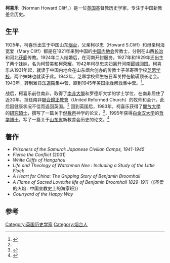 '''柯喜乐'''（Norman Howard Cliff，{{bd|1925年||2007年|}}）是一位[[英国|英国]]基督教历史学家，专注于中国新教差会历史。

==生平==
1925年，柯喜乐出生于中国山东[[烟台|烟台]]，父亲柯尽忠（Howard S.Cliff）和母亲柯海宽爱（Mary Cliff）都是在1921年来到中国的[[中国内地会|中国内地会]]传教士，分别在山西[[长治|长治]]和河北[[获鹿|获鹿]]传教。1924年二人结婚后，在河南开封服务。1927年和1929年还出生了两个妹妹，名为柯赞美和柯荣耀。1942年柯尽忠夫妇离开河南[[郾城|郾城]]回国。柯喜乐从1931年起，就读于中国内地会在山东烟台创办的传教士子弟寄宿学校[[芝罘学校|芝罘学校]]，两个妹妹也就读于此。1942年，芝罘学校师生被日军关押在毓璜顶长老会。1943年，转到潍县[[乐道院|乐道院]]集中营，直到1945年美国[[伞兵|伞兵]]解救集中营。<ref name="weihsien">{{Cite web|url=http://weihsien-paintings.org/NormanCliff/indexFrame.htm|title=The Life and Testimony of Norman Howard Cliff, 1925-2007|last=Horne|first=Estelle Cliffe|website=Weihsien|access-date=7 February 2018|archive-date=2016-08-22|archive-url=https://web.archive.org/web/20160822043637/http://weihsien-paintings.org/NormanCliff/indexFrame.htm|dead-url=no}}</ref>。

战后，柯喜乐前往南非，取得了[[南非大學|南非大學]]和罗德斯大学的学士学位，在南非居住了近30年，担任南非[[聯合歸正教會|聯合歸正教會]]（United Reformed Church）的牧师和会计。此后因健康状况不佳而返回英国。<ref name="weihsien"/> 回到英国后，1983年，柯喜乐获得了[[開放大學|開放大學]]的[[研究碩士|研究碩士]]，撰写了一篇关于[[倪柝声|倪柝声]]神学的论文，<ref>{{Cite thesis|last=Cliff|first=Norman Howard|title=The Life and Theology of Watchman Nee, Including a Study of the Little Flock Movement Which he Founded|date=1983|degree=MPhil|publisher=Open University|url=https://search.proquest.com/docview/230634259/}}</ref>，1995年获得[[白金汉大学|白金汉大学]]的[[哲学博士|哲学博士]]，写了一篇关于[[山东省|山东省]]新教差会历史的论文。<ref>{{Cite thesis|last=Cliff|first=Norman Howard|title=A history of the Protestant movement in Shandong Province, China, 1859-1951|date=1995|degree=PhD|publisher=University of Buckingham|id={{ProQuest|304301557}}}}</ref>

==著作==
* ''Prisoners of the Samurai: Japanese Civilian Camps, 1941-1945''
* ''Fierce the Conflict'' (2001) 
* ''White Cliffs of Hangzhou''
* ''Life and Theology of Watchman Nee : Including a Study of the Little Flock''
* ''A Heart for China: The Gripping Story of Benjamin Broomhall''
* ''A Flame of Sacred Love:the life of Benjamin Broomhall 1829-1911''（《圣爱的火焰 : 中国宣教史上的海家班》）
* ''Courtyard of the Happy Way''

== 参考==
{{reflist}}
{{Protestant missions to China}}
[[Category:英国历史学家|Category:英国历史学家]]
[[Category:烟台人|Category:烟台人]]